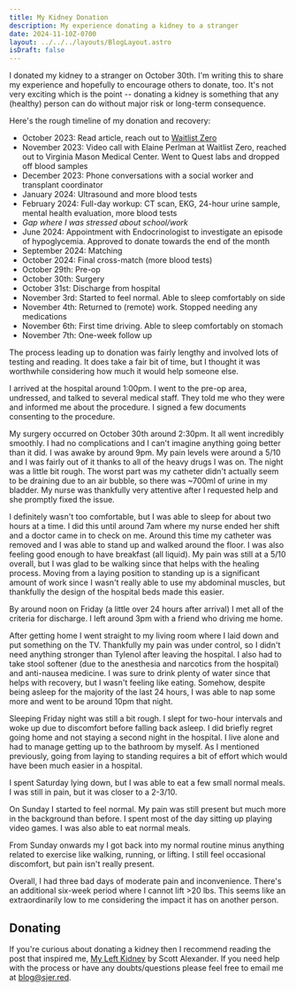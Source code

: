 ```yaml
---
title: My Kidney Donation
description: My experience donating a kidney to a stranger
date: 2024-11-10Z-0700
layout: ../../../layouts/BlogLayout.astro
isDraft: false
---
```


I donated my kidney to a stranger on October 30th. I'm writing this to share my experience and hopefully to encourage others to donate, too. It's not very exciting which is the point -- donating a kidney is something that any (healthy) person can do without major risk or long-term consequence.

Here's the rough timeline of my donation and recovery:

- October 2023: Read article, reach out to [Waitlist Zero](https://waitlistzero.org/)
- November 2023: Video call with Elaine Perlman at Waitlist Zero, reached out to Virginia Mason Medical Center. Went to Quest labs and dropped off blood samples
- December 2023: Phone conversations with a social worker and transplant coordinator
- January 2024: Ultrasound and more blood tests
- February 2024: Full-day workup: CT scan, EKG, 24-hour urine sample, mental health evaluation, more blood tests
- _Gap where I was stressed about school/work_
- June 2024: Appointment with Endocrinologist to investigate an episode of hypoglycemia. Approved to donate towards the end of the month
- September 2024: Matching
- October 2024: Final cross-match (more blood tests)
- October 29th: Pre-op
- October 30th: Surgery
- October 31st: Discharge from hospital
- November 3rd: Started to feel normal. Able to sleep comfortably on side
- November 4th: Returned to (remote) work. Stopped needing any medications
- November 6th: First time driving. Able to sleep comfortably on stomach
- November 7th: One-week follow up

The process leading up to donation was fairly lengthy and involved lots of testing and reading. It does take a fair bit of time, but I thought it was worthwhile considering how much it would help someone else.

I arrived at the hospital around 1:00pm. I went to the pre-op area, undressed, and talked to several medical staff. They told me who they were and informed me about the procedure. I signed a few documents consenting to the procedure.

My surgery occurred on October 30th around 2:30pm. It all went incredibly smoothly. I had no complications and I can't imagine anything going better than it did. I was awake by around 9pm. My pain levels were around a 5/10 and I was fairly out of it thanks to all of the heavy drugs I was on. The night was a little bit rough. The worst part was my catheter didn't actually seem to be draining due to an air bubble, so there was ~700ml of urine in my bladder. My nurse was thankfully very attentive after I requested help and she promptly fixed the issue.

I definitely wasn't too comfortable, but I was able to sleep for about two hours at a time. I did this until around 7am where my nurse ended her shift and a doctor came in to check on me. Around this time my catheter was removed and I was able to stand up and walked around the floor. I was also feeling good enough to have breakfast (all liquid). My pain was still at a 5/10 overall, but I was glad to be walking since that helps with the healing process. Moving from a laying position to standing up is a significant amount of work since I wasn't really able to use my abdominal muscles, but thankfully the design of the hospital beds made this easier.

By around noon on Friday (a little over 24 hours after arrival) I met all of the criteria for discharge. I left around 3pm with a friend who driving me home.

After getting home I went straight to my living room where I laid down and put something on the TV. Thankfully my pain was under control, so I didn't need anything stronger than Tylenol after leaving the hospital. I also had to take stool softener (due to the anesthesia and narcotics from the hospital) and anti-nausea medicine. I was sure to drink plenty of water since that helps with recovery, but I wasn't feeling like eating. Somehow, despite being asleep for the majority of the last 24 hours, I was able to nap some more and went to be around 10pm that night.

Sleeping Friday night was still a bit rough. I slept for two-hour intervals and woke up due to discomfort before falling back asleep. I did briefly regret going home and not staying a second night in the hospital. I live alone and had to manage getting up to the bathroom by myself. As I mentioned previously, going from laying to standing requires a bit of effort which would have been much easier in a hospital.

I spent Saturday lying down, but I was able to eat a few small normal meals. I was still in pain, but it was closer to a 2-3/10.

On Sunday I started to feel normal. My pain was still present but much more in the background than before. I spent most of the day sitting up playing video games. I was also able to eat normal meals.

From Sunday onwards my I got back into my normal routine minus anything related to exercise like walking, running, or lifting. I still feel occasional discomfort, but pain isn't really present.

Overall, I had three bad days of moderate pain and inconvenience. There's an additional six-week period where I cannot lift >20 lbs. This seems like an extraordinarily low to me considering the impact it has on another person.

## Donating

If you're curious about donating a kidney then I recommend reading the post that inspired me, [My Left Kidney](https://www.astralcodexten.com/p/my-left-kidney) by Scott Alexander. If you need help with the process or have any doubts/questions please feel free to email me at blog@sjer.red.

